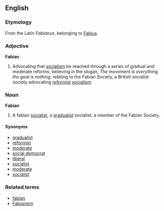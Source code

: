 ==English==
===Etymology===

From the Latin ''Fabianus'', belonging to [[Fabius]].

===Adjective===
'''Fabian'''
#Advocating that [[socialism]] be reached through a series of gradual and moderate reforms; believing in the slogan, ''The movement is everything, the goal is nothing''; relating to the Fabian Society, a British socialist society advocating [[reformist]] [[socialism]].

===Noun===
'''Fabian'''
#A fabian [[socialist]], a [[gradualist]] socialist; a member of the Fabian Society.

====Synonyms====
*[[gradualist]] 
*[[reformist]] 
*[[moderate]] 
*[[social democrat]] 
*[[liberal]] 
*[[socialist]] 
*[[moderate]] 
*[[socialist]]

===Related terms===
*[[fabian]]
*[[Fabianism]]